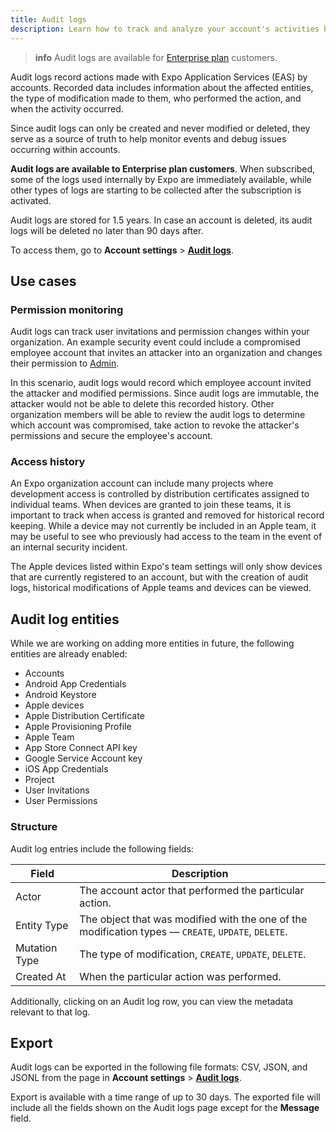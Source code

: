 ```yaml
---
title: Audit logs
description: Learn how to track and analyze your account's activities by using the audit logs.
---
```


> **info** Audit logs are available for [Enterprise plan](https://expo.dev/pricing) customers.

Audit logs record actions made with Expo Application Services (EAS) by accounts. Recorded data includes information about the affected entities, the type of modification made to them, who performed the action, and when the activity occurred.

Since audit logs can only be created and never modified or deleted, they serve as a source of truth to help monitor events and debug issues occurring within accounts.

**Audit logs are available to Enterprise plan customers**. When subscribed, some of the logs used internally by Expo are immediately available, while other types of logs are starting to be collected after the subscription is activated.

Audit logs are stored for 1.5 years. In case an account is deleted, its audit logs will be deleted no later than 90 days after.

To access them, go to **Account settings** > [**Audit logs**](https://expo.dev/accounts/[account]/settings/audit-logs).

## Use cases

### Permission monitoring

Audit logs can track user invitations and permission changes within your organization. An example security event could include a compromised employee account that invites an attacker into an organization and changes their permission to [Admin](/accounts/account-types/#manage-access).

In this scenario, audit logs would record which employee account invited the attacker and modified permissions. Since audit logs are immutable, the attacker would not be able to delete this recorded history. Other organization members will be able to review the audit logs to determine which account was compromised, take action to revoke the attacker's permissions and secure the employee's account.

### Access history

An Expo organization account can include many projects where development access is controlled by distribution certificates assigned to individual teams. When devices are granted to join these teams, it is important to track when access is granted and removed for historical record keeping. While a device may not currently be included in an Apple team, it may be useful to see who previously had access to the team in the event of an internal security incident.

The Apple devices listed within Expo's team settings will only show devices that are currently registered to an account, but with the creation of audit logs, historical modifications of Apple teams and devices can be viewed.

## Audit log entities

While we are working on adding more entities in future, the following entities are already enabled:

- Accounts
- Android App Credentials
- Android Keystore
- Apple devices
- Apple Distribution Certificate
- Apple Provisioning Profile
- Apple Team
- App Store Connect API key
- Google Service Account key
- iOS App Credentials
- Project
- User Invitations
- User Permissions

### Structure

Audit log entries include the following fields:

| Field         | Description                                                                                               |
| ------------- | --------------------------------------------------------------------------------------------------------- |
| Actor         | The account actor that performed the particular action.                                                   |
| Entity Type   | The object that was modified with the one of the modification types &mdash; `CREATE`, `UPDATE`, `DELETE`. |
| Mutation Type | The type of modification, `CREATE`, `UPDATE`, `DELETE`.                                                   |
| Created At    | When the particular action was performed.                                                                 |

Additionally, clicking on an Audit log row, you can view the metadata relevant to that log.

## Export

Audit logs can be exported in the following file formats: CSV, JSON, and JSONL from the page in **Account settings** > [**Audit logs**](https://expo.dev/accounts/[account]/settings/audit-logs).

Export is available with a time range of up to 30 days. The exported file will include all the fields shown on the Audit logs page except for the **Message** field.
